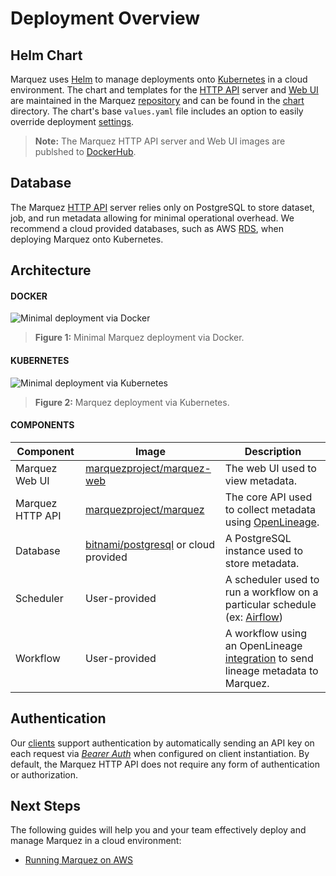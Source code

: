 
# Deployment Overview

## Helm Chart

Marquez uses [Helm](https://helm.sh) to manage deployments onto [Kubernetes](https://kubernetes.io) in a cloud environment. The chart and templates for the [HTTP API](https://github.com/MarquezProject/marquez/tree/main/api) server and [Web UI](https://github.com/MarquezProject/marquez/tree/main/web) are maintained in the Marquez [repository](https://github.com/MarquezProject/marquez) and can be found in the [chart](https://github.com/MarquezProject/marquez/tree/main/chart) directory. The chart's base `values.yaml` file includes an option to easily override deployment [settings](https://github.com/MarquezProject/marquez/tree/main/charts/marquez#configuration).

> **Note:** The Marquez HTTP API server and Web UI images are publshed to [DockerHub](https://hub.docker.com/r/marquezproject/marquez).

## Database

The Marquez [HTTP API](https://marquezproject.github.io/marquez/openapi.html) server relies only on PostgreSQL to store dataset, job, and run metadata allowing for minimal operational overhead. We recommend a cloud provided databases, such as AWS [RDS](https://aws.amazon.com/rds/postgresql), when deploying Marquez onto Kubernetes.

## Architecture

#### DOCKER

![Minimal deployment via Docker](marquez-deployment-architecture-docker.png)

> **Figure 1:** Minimal Marquez deployment via Docker.

#### KUBERNETES

![Minimal deployment via Kubernetes](marquez-deployment-architecture-k8s.png)

> **Figure 2:** Marquez deployment via Kubernetes.

#### COMPONENTS

| Component        | Image                                                                               | Description                                                                                                            |
|------------------|-------------------------------------------------------------------------------------|------------------------------------------------------------------------------------------------------------------------|
| Marquez Web UI   | [marquezproject/marquez-web](https://hub.docker.com/r/marquezproject/marquez-web)   | The web UI used to view metadata.                                                                                      |
| Marquez HTTP API | [marquezproject/marquez](https://hub.docker.com/r/marquezproject/marquez)           | The core API used to collect metadata using [OpenLineage](https://openlineage.io).                                     |
| Database         | [bitnami/postgresql](https://hub.docker.com/r/bitnami/postgresql) or cloud provided | A PostgreSQL instance used to store metadata.                                                                          |
| Scheduler        | User-provided                                                                       | A scheduler used to run a workflow on a particular schedule (ex: [Airflow](https://airflow.apache.org))                |
| Workflow         | User-provided                                                                       | A workflow using an OpenLineage [integration](https://openlineage.io/integration) to send lineage metadata to Marquez. |

## Authentication

Our [clients](https://github.com/MarquezProject/marquez/tree/main/clients) support authentication by automatically sending an API key on each request via [_Bearer Auth_](https://datatracker.ietf.org/doc/html/rfc6750) when configured on client instantiation. By default, the Marquez HTTP API does not require any form of authentication or authorization.

## Next Steps

The following guides will help you and your team effectively deploy and manage Marquez in a cloud environment:

* [Running Marquez on AWS](running-on-aws)
